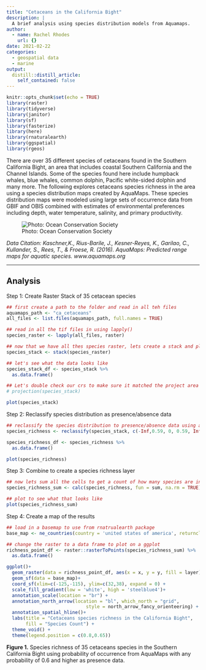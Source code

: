 ```yaml
---
title: "Cetaceans in the California Bight"
description: |
  A brief analysis using species distribution models from Aquamaps.
author:
  - name: Rachel Rhodes
    url: {}
date: 2021-02-22
categories:
  - geospatial data
  - marine 
output:
  distill::distill_article:
    self_contained: false
---
```


```r
knitr::opts_chunk$set(echo = TRUE)
library(raster)
library(tidyverse)
library(janitor)
library(sf)
library(fasterize)
library(here)
library(rnaturalearth)
library(ggspatial) 
library(rgeos)
```

There are over 35 different species of cetaceans found in the Southern California Bight, an area that includes coastal Southern California and the Channel Islands. Some of the species found here include humpback whales, blue whales, common dolphin, Pacific white-sided dolphin and many more. The following explores cetaceans species richness in the area using a species distribution maps created by AquaMaps. These species distribution maps were modeled using large sets of occurrence data from GBIF and OBIS combined with estimates of environmental preferences including depth, water temperature, salinity, and primary productivity. 

![Photo: Ocean Conservation Society](ocs_cetacean_drawings.jpg)

*Data Citation: Kaschner,K., Rius-Barile, J., Kesner-Reyes, K., Garilao, C., Kullander, S., Rees, T., & Froese, R. (2016). AquaMaps: Predicted range maps for aquatic species. www.aquamaps.org*

---

## Analysis 

Step 1: Create Raster Stack of 35 cetacean species

```r
## first create a path to the folder and read in all teh files
aquamaps_path <- "ca_cetaceans"
all_files <- list.files(aquamaps_path, full.names = TRUE)

## read in all the tif files in using lapply()
species_raster <- lapply(all_files, raster)

## now that we have all thes species raster, lets create a stack and plot them
species_stack <- stack(species_raster)

## let's see what the data looks like
species_stack_df <- species_stack %>% 
  as.data.frame()

## Let's double check our crs to make sure it matched the project area
# projection(species_stack)

plot(species_stack)
```

Step 2: Reclassify species distribution as presence/absence data

```r
## reclassify the species distribution to presence/absence data using a threshold of 0.6
species_richness <- reclassify(species_stack, c(-Inf,0.59, 0, 0.59, Inf, 1))

species_richness_df <- species_richness %>% 
  as.data.frame()

plot(species_richness)
```


Step 3: Combine to create a species richness layer

```r
## now lets sum all the cells to get a count of how many species are in each cell
species_richness_sum <- calc(species_richness, fun = sum, na.rm = TRUE) 

## plot to see what that looks like
plot(species_richness_sum)

```

Step 4: Create a map of the results

```r
## load in a basemap to use from rnatrualearth package
base_map <- ne_countries(country = 'united states of america', returnclass = 'sf')

## change the raster to a data frame to plot on a ggplot
richness_point_df <- raster::rasterToPoints(species_richness_sum) %>% 
  as.data.frame()

ggplot()+
  geom_raster(data = richness_point_df, aes(x = x, y = y, fill = layer))+
  geom_sf(data = base_map)+
  coord_sf(xlim=c(-125,-115), ylim=c(32,38), expand = 0) +
  scale_fill_gradient(low = 'white', high = 'steelblue4')+
  annotation_scale(location = "br") +
  annotation_north_arrow(location = "bl", which_north = "grid", 
                             style = north_arrow_fancy_orienteering) +
  annotation_spatial_hline()+
  labs(title = "Cetaceans species richness in the California Bight", 
       fill = "Species Count") +
  theme_void() +
  theme(legend.position = c(0.8,0.65)) 

```

**Figure 1.** Species richness of 35 cetaceans species in the Southern California Bight using probability of occurrence from AquaMaps with any probability of 0.6 and higher as presence data.